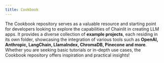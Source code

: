 ```yaml
---
title: Cookbook
---
```


The Cookbook repository serves as a valuable resource and starting point for developers looking to explore the capabilities of Chainlit in creating LLM apps. 
It provides a diverse collection of **example projects**, each residing in its own folder, showcasing the integration of various tools such as **OpenAI, Anthropiс, LangChain, LlamaIndex, ChromaDB, Pinecone and more**. 
Whether you are seeking basic tutorials or in-depth use cases, the Cookbook repository offers inspiration and practical insights! 

<Card title="https://github.com/Chainlit/cookbook" icon="github" href="https://github.com/Chainlit/cookbook">
</Card>
